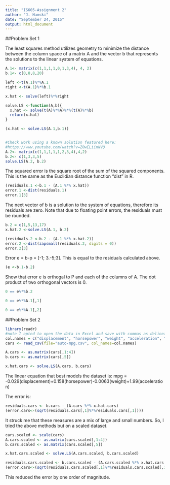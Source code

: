 ```yaml
---
title: "IS605-Assignment 2"
author: "J. Hamski"
date: "September 24, 2015"
output: html_document
---
```

##Problem Set 1

The least squares method utilizes geometry to minimize the distance between the column space of a matrix A and the vector b that represents the solutions to the linear system of equations.  
```r

A.1<- matrix(c(1,1,1,1,0,1,3,4), 4, 2)
b.1<- c(0,8,8,20)

left <-t(A.1)%*%A.1
right <-t(A.1)%*%b.1

x.hat <- solve(left)%*%right

solve.LS <-function(A,b){
  x.hat <- solve(t(A)%*%A)%*%(t(A)%*%b)
  return(x.hat)
}

(x.hat <- solve.LS(A.1,b.1))


#Check work using a known solution featured here: 
#https://www.youtube.com/watch?v=Z0wELiinNVQ
A.2<- matrix(c(1,1,1,1,1,2,3,4),4,2)
b.2<- c(1,3,3,5)
solve.LS(A.2, b.2)
```

The squared error is the square root of the sum of the squared components. This is the same as the Euclidian distance function "dist" in R. 
```r
(residuals.1 <-b.1 - (A.1 %*% x.hat)) 
error.1 <-dist(residuals.1)
error.1[3]
```


The next vector of b is a solution to the system of equations, therefore its residuals are zero. Note that due to floating point errors, the residuals must be rounded. 
```r
b.2 = c(1,5,13,17)
x.hat.2 <-solve.LS(A.1, b.2)

(residuals.2 <-b.2 - (A.1 %*% x.hat.2)) 
error.2 <-dist(zapsmall(residuals.2, digits = 0))
error.2[3]
```

Error e = b-p = [-1; 3.-5;3]. This is equal to the residuals calculated above. 
```r
(e <-b.1-b.2)
```

Show that error e is orthogal to P and each of the columns of A. The dot product of two orthogonal vectors is 0. 
```r
0 == e%*%b.2

0 == e%*%A.1[,1]

0 == e%*%A.1[,2]
```


##Problem Set 2
```r
library(readr)
#note I opted to open the data in Excel and save with commas as delineators. 
col.names = c("displacement", "horsepower", "weight", "acceleration", "mpg")
cars <- read_csv(file="auto-mpg.csv", col_names=col.names)

A.cars <- as.matrix(cars[,1:4])
b.cars <- as.matrix(cars[,5])

x.hat.cars <- solve.LS(A.cars, b.cars)
```
The linear equation that best models the dataset is:
mpg = -0.029(displacement)+0.158(horsepower)-0.0063(weight)+1.99(acceleration)

The error is:
```r
residuals.cars <- b.cars - (A.cars %*% x.hat.cars)
(error.cars<-(sqrt(residuals.cars[,1]%*%residuals.cars[,1])))
```

It struck me that these measures are a mix of large and small numbers. So, I tried the above methods but on a scaled dataset. 
```r
cars.scaled <- scale(cars)
A.cars.scaled <- as.matrix(cars.scaled[,1:4])
b.cars.scaled <- as.matrix(cars.scaled[,5])

x.hat.cars.scaled <- solve.LS(A.cars.scaled, b.cars.scaled)

residuals.cars.scaled <- b.cars.scaled - (A.cars.scaled %*% x.hat.cars.scaled)
(error.cars<-(sqrt(residuals.cars.scaled[,1]%*%residuals.cars.scaled[,1])))
```
This reduced the error by one order of magnitude. 
